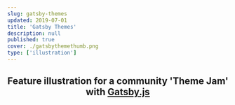 ```yaml
---
slug: gatsby-themes
updated: 2019-07-01
title: 'Gatsby Themes'
description: null
published: true
cover: ./gatsbythemethumb.png
type: ['illustration']
---
```


<FullWidthImage src="https://res.cloudinary.com/dg3gyk0gu/image/upload/c_scale,w_1800/v1589143413/maggieappleton.com/gatsby-themes/banne.png" />

<Center>

## Feature illustration for a community 'Theme Jam' with <a noTip href="https://www.gatsbyjs.org/">Gatsby.js</a> 

<br />
<br />

<BasicImage width="100px" src="https://res.cloudinary.com/dg3gyk0gu/image/upload/c_scale,w_80/v1589143408/maggieappleton.com/gatsby-themes/Gatsby_Monogram.png" />

</Center>

<br />
<br />

<FullWidth bgcolour="linear-gradient(#9950C3, #6A37A7)" >

<BasicImage src="https://res.cloudinary.com/dg3gyk0gu/image/upload/c_scale,w_600/v1589143411/maggieappleton.com/gatsby-themes/final.png" />

</FullWidth>

<br />
<br />

<BasicImage src="https://res.cloudinary.com/dg3gyk0gu/image/upload/c_scale,w_1000/v1589143416/maggieappleton.com/gatsby-themes/ThemeJamSite.png" />